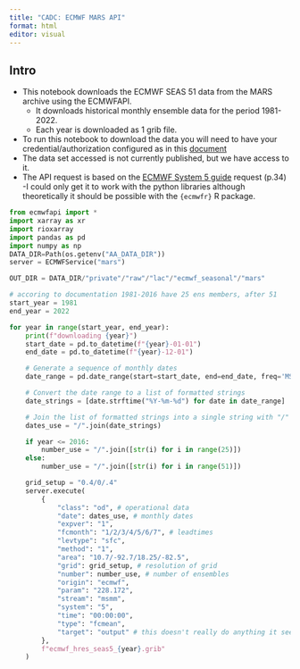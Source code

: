 ```yaml
---
title: "CADC: ECMWF MARS API"
format: html
editor: visual
---
```


## Intro

- This notebook downloads the ECMWF SEAS 51 data from the MARS archive using the ECMWFAPI.
  + It downloads historical monthly ensemble data for the period 1981-2022. 
  + Each year is downloaded as 1 grib file.
- To run this notebook to download the data you will need to have your credential/authorization configured as in this [document](https://confluence.ecmwf.int/display/WEBAPI/Access+MARS)
- The data set accessed is not currently published, but we have access to it.
- The API request is based on the [ECMWF System 5 guide](https://www.ecmwf.int/sites/default/files/medialibrary/2017-10/System5_guide.pdf) request (p.34)
-I could only get it to work with the python libraries although theoretically it should be possible with the `{ecmwfr}` R package.


```python
from ecmwfapi import *
import xarray as xr
import rioxarray
import pandas as pd
import numpy as np
DATA_DIR=Path(os.getenv("AA_DATA_DIR"))
server = ECMWFService("mars")
```


```python
OUT_DIR = DATA_DIR/"private"/"raw"/"lac"/"ecmwf_seasonal"/"mars"

# accoring to documentation 1981-2016 have 25 ens members, after 51
start_year = 1981
end_year = 2022

for year in range(start_year, end_year):
    print(f"downloading {year}")
    start_date = pd.to_datetime(f"{year}-01-01")
    end_date = pd.to_datetime(f"{year}-12-01")

    # Generate a sequence of monthly dates
    date_range = pd.date_range(start=start_date, end=end_date, freq='MS')

    # Convert the date range to a list of formatted strings
    date_strings = [date.strftime("%Y-%m-%d") for date in date_range]

    # Join the list of formatted strings into a single string with "/"
    dates_use = "/".join(date_strings)

    if year <= 2016:
        number_use = "/".join([str(i) for i in range(25)])
    else:
        number_use = "/".join([str(i) for i in range(51)])

    grid_setup = "0.4/0/.4"
    server.execute(
        {
            "class": "od", # operational data
            "date": dates_use, # monthly dates
            "expver": "1",
            "fcmonth": "1/2/3/4/5/6/7", # leadtimes
            "levtype": "sfc",
            "method": "1",
            "area": "10.7/-92.7/18.25/-82.5",
            "grid": grid_setup, # resolution of grid
            "number": number_use, # number of ensembles
            "origin": "ecmwf",
            "param": "228.172",
            "stream": "msmm",
            "system": "5",
            "time": "00:00:00",
            "type": "fcmean",
            "target": "output" # this doesn't really do anything it seems
        },
        f"ecmwf_hres_seas5_{year}.grib"
    )

```

